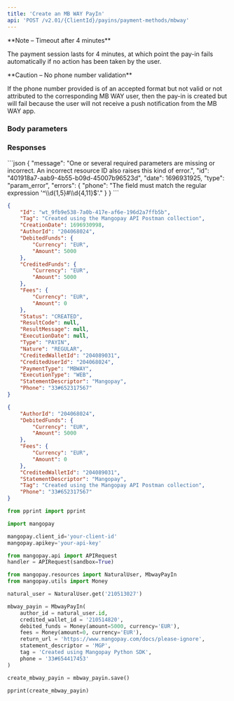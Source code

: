 ```yaml
---
title: 'Create an MB WAY PayIn'  
api: 'POST /v2.01/{ClientId}/payins/payment-methods/mbway'  
---
```


  

<Note>  
**Note – Timeout after 4 minutes** 
  
The payment session lasts for 4 minutes, at which point the pay-in fails automatically if no action has been taken by the user.  
</Note>  

<Warning>  
**Caution – No phone number validation** 
  
If the phone number provided is of an accepted format but not valid or not attributed to the corresponding MB WAY user, then the pay-in is created but will fail because the user will not receive a push notification from the MB WAY app.  
</Warning>  

### Body parameters  

<Tag />  

<AuthorId />  

<DebitedFunds2 />  

<Fees1 />  

<CreditedWalletId />  

<StatementDescriptor />  

<Phone1 />  

<ProfilingAttemptReference />  

### Responses  

<Accordion title="200 - Created">  

<IdResponse />  

<TagResponse />  

<CreationDateResponse />  

<AuthorIdResponse />  

<DebitedFunds2Response />  

<CreditedFunds2Response />  

<Fees1Response />  

<Status2Response />  

<ResultCodeResponse />  

<ResultMessageResponse />  

<ExecutionDateResponse />  

<TypeResponse />  

<NatureResponse />  

<CreditedWalletIdResponse />  

<CreditedUserIdResponse />  

<PaymentType6Response />  

<ExecutionTypeResponse />  

<StatementDescriptorResponse />  

<Phone1Response /></Accordion>

<Accordion title="400 - Phone format not accepted">
```json
{
    "message": "One or several required parameters are missing or incorrect. An incorrect resource ID also raises this kind of error.",
    "id": "401918a7-aab9-4b55-b09d-45007b96523d",
    "date": 1696931925,
    "type": "param_error",
    "errors": {
        "phone": "The field must match the regular expression '^\\d{1,5}#\\d{4,11}$'."
    }
}  
 ```  
</Accordion>
  

<ResponseExample>  

```json 200 - Created  
{
    "Id": "wt_9fb9e538-7a0b-417e-af6e-196d2a7ffb5b",
    "Tag": "Created using the Mangopay API Postman collection",
    "CreationDate": 1696930998,
    "AuthorId": "204068024",
    "DebitedFunds": {
        "Currency": "EUR",
        "Amount": 5000
    },
    "CreditedFunds": {
        "Currency": "EUR",
        "Amount": 5000
    },
    "Fees": {
        "Currency": "EUR",
        "Amount": 0
    },
    "Status": "CREATED",
    "ResultCode": null,
    "ResultMessage": null,
    "ExecutionDate": null,
    "Type": "PAYIN",
    "Nature": "REGULAR",
    "CreditedWalletId": "204089031",
    "CreditedUserId": "204068024",
    "PaymentType": "MBWAY",
    "ExecutionType": "WEB",
    "StatementDescriptor": "Mangopay",
    "Phone": "33#652317567"
}  
 ```  

</ResponseExample>  

<RequestExample>  
  
```json REST  
{
    "AuthorId": "204068024",
    "DebitedFunds": {
        "Currency": "EUR",
        "Amount": 5000
    },
    "Fees": {
        "Currency": "EUR",
        "Amount": 0
    },
    "CreditedWalletId": "204089031",
    "StatementDescriptor": "Mangopay",
    "Tag": "Created using the Mangopay API Postman collection",
    "Phone": "33#652317567"
}  
```  

  
```python Python  
from pprint import pprint

import mangopay

mangopay.client_id='your-client-id'
mangopay.apikey='your-api-key'

from mangopay.api import APIRequest
handler = APIRequest(sandbox=True)

from mangopay.resources import NaturalUser, MbwayPayIn
from mangopay.utils import Money

natural_user = NaturalUser.get('210513027')

mbway_payin = MbwayPayIn(
    author_id = natural_user.id,
    credited_wallet_id = '210514820',
    debited_funds = Money(amount=5000, currency='EUR'),
    fees = Money(amount=0, currency='EUR'),
    return_url = 'https://www.mangopay.com/docs/please-ignore',
    statement_descriptor = 'MGP',
    tag = 'Created using Mangopay Python SDK',
    phone = '33#654417453'
)

create_mbway_payin = mbway_payin.save()

pprint(create_mbway_payin)  
```  

  
</RequestExample>